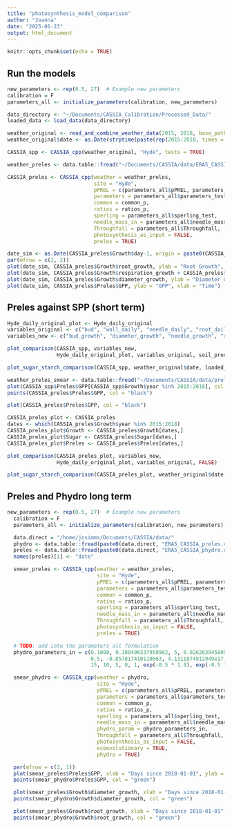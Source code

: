 ```yaml
---
title: "photosynthesis_model_comparison"
author: "Joanna"
date: "2025-01-23"
output: html_document
---
```


```r
knitr::opts_chunk$set(echo = TRUE)
```

## Run the models

```r
new_parameters <- rep(0.5, 27)  # Example new parameters
calibration = F
parameters_all <- initialize_parameters(calibration, new_parameters)

data_directory <- "~/Documents/CASSIA_Calibration/Processed_Data/"
loaded_data <- load_data(data_directory)

weather_original <- read_and_combine_weather_data(2015, 2018, base_path = "~/Documents/CASSIA/data/weather_original_")
weather_original$date <- as.Date(strptime(paste(rep(2015:2018, times = c(365, 366, 365, 365)), weather_original$X), format = "%Y %j"))

CASSIA_spp <- CASSIA_cpp(weather_original, "Hyde", tests = TRUE)

weather_preles <- data.table::fread("~/Documents/CASSIA/data/ERA5_CASSIA_preles.csv")

CASSIA_preles <- CASSIA_cpp(weather = weather_preles,
                            site = "Hyde",
                            pPREL = c(parameters_all$pPREL, parameters_all$N_parameters),
                            parameters = parameters_all$parameters_test,
                            common = common_p,
                            ratios = ratios_p,
                            sperling = parameters_all$sperling_test,
                            needle_mass_in = parameters_all$needle_mass_in,
                            Throughfall = parameters_all$Throughfall,
                            photosynthesis_as_input = FALSE,
                            preles = TRUE)

```

```r
date_sim <- as.Date(CASSIA_preles$Growth$day-1, origin = paste0(CASSIA_preles$Growth$year, "-01-01"))
par(mfrow = c(2, 2))
plot(date_sim, CASSIA_preles$Growth$root_growth, ylab = "Root Growth", xlab = "Time")
plot(date_sim, CASSIA_preles$Growth$respiration_growth + CASSIA_preles$Growth$respiration_maintenance, ylab = "Respiration", xlab = "Time")
plot(date_sim, CASSIA_preles$Growth$diameter_growth, ylab = "Diameter Growth", xlab = "Time")
plot(date_sim, CASSIA_preles$Preles$GPP, ylab = "GPP", xlab = "Time")
```


## Preles against SPP (short term)

```r
Hyde_daily_original_plot <- Hyde_daily_original
variables_original <- c("bud", "wall_daily", "needle_daily", "root_daily", "height_daily", "Rg", "Rm", "P") # TODO: check if I want more, and that these are equivalent!
variables_new <- c("bud_growth", "diameter_growth", "needle_growth", "root_growth", "height_growth", "respiration_growth", "respiration_maintenance", "GPP")

plot_comparison(CASSIA_spp, variables_new,
                Hyde_daily_original_plot, variables_original, soil_processes)

plot_sugar_starch_comparison(CASSIA_spp, weather_original$date, loaded_data$original_data, loaded_data$yu_data)

weather_preles_smear <- data.table::fread("~/Documents/CASSIA/data/preles_smear_CASSIA_ready.csv")
plot(CASSIA_spp$Preles$GPP[CASSIA_spp$Growth$year %in% 2015:2018], col = "blue", ylab = "Photosynthesis")
points(CASSIA_preles$Preles$GPP, col = "black")

plot(CASSIA_preles$Preles$GPP, col = "black")

CASSIA_preles_plot <- CASSIA_preles
dates <- which(CASSIA_preles$Growth$year %in% 2015:2018)
CASSIA_preles_plot$Growth <- CASSIA_preles$Growth[dates,]
CASSIA_preles_plot$Sugar <- CASSIA_preles$Sugar[dates,]
CASSIA_preles_plot$Preles <- CASSIA_preles$Preles[dates,]

plot_comparison(CASSIA_preles_plot, variables_new,
                Hyde_daily_original_plot, variables_original, FALSE)

plot_sugar_starch_comparison(CASSIA_preles_plot, weather_original$date, loaded_data$original_data, loaded_data$yu_data)
```

## Preles and Phydro long term

```r
new_parameters <- rep(0.5, 27)  # Example new parameters
  calibration = F
  parameters_all <- initialize_parameters(calibration, new_parameters)

  data.direct = "/home/josimms/Documents/CASSIA/data/"
  phydro <- data.table::fread(paste0(data.direct, "ERA5_CASSIA_preles.csv"))
  preles <- data.table::fread(paste0(data.direct, "ERA5_CASSIA_phydro.csv"))
  names(preles)[1] <- "date"

  smear_preles <- CASSIA_cpp(weather = weather_preles,
                             site = "Hyde",
                             pPREL = c(parameters_all$pPREL, parameters_all$N_parameters),
                             parameters = parameters_all$parameters_test,
                             common = common_p,
                             ratios = ratios_p,
                             sperling = parameters_all$sperling_test,
                             needle_mass_in = parameters_all$needle_mass_in,
                             Throughfall = parameters_all$Throughfall,
                             photosynthesis_as_input = FALSE,
                             preles = TRUE)

  # TODO: add into the parameters all formulation
  phydro_parameters_in = c(0.1008, 0.180496537959982, 5, 0.026263945805926, 0.011, 50,
                           0.5, -0.857817410110663, 4.1311874912949e17, 1, 2.45e-2, 2.0, 1.1, 0.1,
                           15, 10, 5, 0, 1, exp(-0.5 * 1.8), exp(-0.5 * 3.5), exp(-0.5 * 5.5))

  smear_phydro <- CASSIA_cpp(weather = phydro,
                             site = "Hyde",
                             pPREL = c(parameters_all$pPREL, parameters_all$N_parameters),
                             parameters = parameters_all$parameters_test,
                             common = common_p,
                             ratios = ratios_p,
                             sperling = parameters_all$sperling_test,
                             needle_mass_in = parameters_all$needle_mass_in,
                             phydro_param = phydro_parameters_in,
                             Throughfall = parameters_all$Throughfall,
                             photosynthesis_as_input = FALSE,
                             ecoevolutionary = TRUE,
                             phydro = TRUE)

  par(mfrow = c(3, 1))
  plot(smear_preles$Preles$GPP, xlab = "Days since 2018-01-01", ylab = "Photosynthesis", col = "blue")
  points(smear_phydro$Preles$GPP, col = "green")

  plot(smear_preles$Growth$diameter_growth, xlab = "Days since 2018-01-01", ylab = "Diameter, kg C", col = "blue")
  points(smear_phydro$Growth$diameter_growth, col = "green")

  plot(smear_preles$Growth$root_growth, xlab = "Days since 2018-01-01", ylab = "Root, kg C", col = "blue")
  points(smear_phydro$Growth$root_growth, col = "green")

```

